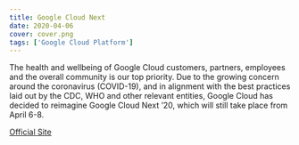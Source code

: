 ```yaml
---
title: Google Cloud Next
date: 2020-04-06
cover: cover.png
tags: ['Google Cloud Platform']
---
```


The health and wellbeing of Google Cloud customers, partners, employees and the overall community is our top priority. Due to the growing concern around the coronavirus (COVID-19), and in alignment with the best practices laid out by the CDC, WHO and other relevant entities, Google Cloud has decided to reimagine Google Cloud Next ’20, which will still take place from April 6-8.

<!-- Links -->
[Official Site](https://www.subscribepage.com/lcc2020)
